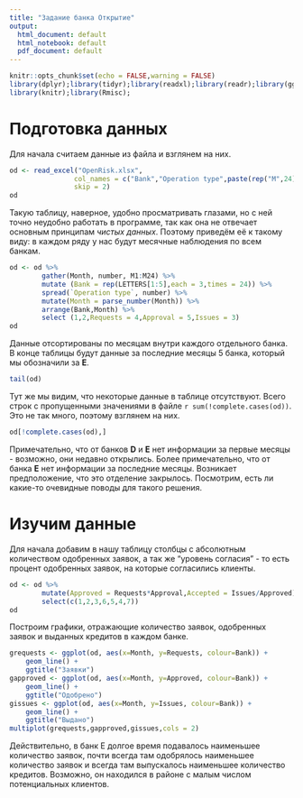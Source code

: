```yaml
---
title: "Задание банка Открытие"
output:
  html_document: default
  html_notebook: default
  pdf_document: default
---
```

```r
knitr::opts_chunk$set(echo = FALSE,warning = FALSE)
library(dplyr);library(tidyr);library(readxl);library(readr);library(ggplot2);
library(knitr);library(Rmisc);
```
# Подготовка данных
Для начала считаем данные из файла и взглянем на них.

```r
od <- read_excel("OpenRisk.xlsx", 
                col_names = c("Bank","Operation type",paste(rep("M",24),1:24,sep = "")),
                skip = 2)
od
```

Такую таблицу, наверное, удобно просматривать глазами, но с ней точно неудобно
работать в программе, так как она не отвечает основным принципам *чистых данных*.
Поэтому приведём её к такому виду: в каждом ряду у нас будут месячные наблюдения
по всем банкам.

```r
od <- od %>%
        gather(Month, number, M1:M24) %>%
        mutate (Bank = rep(LETTERS[1:5],each = 3,times = 24)) %>%
        spread(`Operation type`, number) %>%
        mutate(Month = parse_number(Month)) %>%
        arrange(Bank,Month) %>%
        select (1,2,Requests = 4,Approval = 5,Issues = 3)
od
```

Данные отсортированы по месяцам внутри каждого отдельного банка. В конце таблицы
будут данные за последние месяцы 5 банка, который мы обозначили за **E**.

```r
tail(od)
```

Тут же мы видим, что некоторые данные в таблице отсутствуют. Всего строк с пропущенными
значениями в файле `r sum(!complete.cases(od))`. Это не так много, поэтому взглянем на
них.

```r
od[!complete.cases(od),]
```

Примечательно, что от банков **D** и **E** нет информации за первые месяцы  - возможно,
они недавно открылись. Более примечательно, что от банка **E** нет информации за последние месяцы.
Возникает предположение, что это отделение закрылось. Посмотрим, есть ли какие-то очевидные поводы для
такого решения.

# Изучим данные

Для начала добавим в нашу таблицу столбцы с абсолютным количеством одобренных заявок,
а так же "уровень согласия" - то есть процент одобренных заявок, на которые согласились клиенты.

```r
od <- od %>%
        mutate(Approved = Requests*Approval,Accepted = Issues/Approved) %>%
        select(c(1,2,3,6,5,4,7))
od
```

Построим графики, отражающие количество заявок, одобренных заявок и выданных кредитов в каждом банке.

```r
grequests <- ggplot(od, aes(x=Month, y=Requests, colour=Bank)) +
    geom_line() +
    ggtitle("Заявки")
gapproved <- ggplot(od, aes(x=Month, y=Approved, colour=Bank)) +
    geom_line() +
    ggtitle("Одобрено")
gissues <- ggplot(od, aes(x=Month, y=Issues, colour=Bank)) +
    geom_line() +
    ggtitle("Выдано")
multiplot(grequests,gapproved,gissues,cols = 2)
```

Действительно, в банк E долгое время подавалось наименьшее количество заявок, почти
всегда там одобрялось наименьшее количество заявок и всегда там выпускалось наименьшее 
количество кредитов.
Возможно, он находился в районе с малым числом потенциальных клиентов. 
